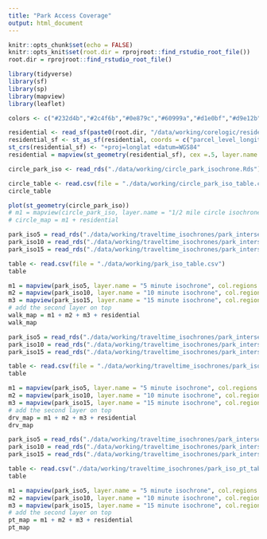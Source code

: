 ```yaml
---
title: "Park Access Coverage"
output: html_document
---
```


```r
knitr::opts_chunk$set(echo = FALSE)
knitr::opts_knit$set(root.dir = rprojroot::find_rstudio_root_file())
root.dir = rprojroot::find_rstudio_root_file()

library(tidyverse)
library(sf)
library(sp)
library(mapview)
library(leaflet)

colors <- c("#232d4b","#2c4f6b","#0e879c","#60999a","#d1e0bf","#d9e12b","#e6ce3a","#e6a01d","#e57200","#fdfdfd")

residential <- read_sf(paste0(root.dir, "/data/working/corelogic/residential.csv"))
residential_sf <- st_as_sf(residential, coords = c("parcel_level_longitude", "parcel_level_latitude"))
st_crs(residential_sf) <- "+proj=longlat +datum=WGS84"
residential = mapview(st_geometry(residential_sf), cex =.5, layer.name = "residential areas", color = colors[5])
```

```r
circle_park_iso <- read_rds("./data/working/circle_park_isochrone.Rds")

circle_table <- read.csv(file = "./data/working/circle_park_iso_table.csv")
circle_table
```

```r
plot(st_geometry(circle_park_iso))
# m1 = mapview(circle_park_iso, layer.name = "1/2 mile circle isochrone", col.regions = colors[1])
# circle_map = m1 + residential
```

```r
park_iso5 = read_rds("./data/working/traveltime_isochrones/park_intersect_w_5.Rds")
park_iso10 = read_rds("./data/working/traveltime_isochrones/park_intersect_w_10.Rds")
park_iso15 = read_rds("./data/working/traveltime_isochrones/park_intersect_w_15.Rds")

table <- read.csv(file = "./data/working/park_iso_table.csv")
table
```

```r
m1 = mapview(park_iso5, layer.name = "5 minute isochrone", col.regions = colors[1])
m2 = mapview(park_iso10, layer.name = "10 minute isochrone", col.regions = colors[2])
m3 = mapview(park_iso15, layer.name = "15 minute isochrone", col.regions = colors[3])
# add the second layer on top
walk_map = m1 + m2 + m3 + residential
walk_map
```

```r
park_iso5 = read_rds("./data/working/traveltime_isochrones/park_intersect_drv_5.Rds")
park_iso10 = read_rds("./data/working/traveltime_isochrones/park_intersect_drv_10.Rds")
park_iso15 = read_rds("./data/working/traveltime_isochrones/park_intersect_drv_15.Rds")

table <- read.csv(file = "./data/working/traveltime_isochrones/park_iso_drv_table.csv")
table
```

```r
m1 = mapview(park_iso5, layer.name = "5 minute isochrone", col.regions = colors[1])
m2 = mapview(park_iso10, layer.name = "10 minute isochrone", col.regions = colors[2])
m3 = mapview(park_iso15, layer.name = "15 minute isochrone", col.regions = colors[3])
# add the second layer on top
drv_map = m1 + m2 + m3 + residential
drv_map
```

```r
park_iso5 = read_rds("./data/working/traveltime_isochrones/park_intersect_pt_5.Rds")
park_iso10 = read_rds("./data/working/traveltime_isochrones/park_intersect_pt_10.Rds")
park_iso15 = read_rds("./data/working/traveltime_isochrones/park_intersect_wpt_15.Rds")

table <- read.csv("./data/working/traveltime_isochrones/park_iso_pt_table.csv")
table

```

```r
m1 = mapview(park_iso5, layer.name = "5 minute isochrone", col.regions = colors[1])
m2 = mapview(park_iso10, layer.name = "10 minute isochrone", col.regions = colors[2])
m3 = mapview(park_iso15, layer.name = "15 minute isochrone", col.regions = colors[3])
# add the second layer on top
pt_map = m1 + m2 + m3 + residential
pt_map

```